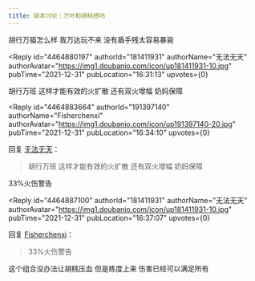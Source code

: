 ```yaml
---
title: 版本讨论｜万叶和胡桃搭吗
---
```



<Forum groupName="原神" groupUrl="https://www.douban.com/group/genshin/" archivedAt="2025-05-16T16:53:26.151Z">
  <Post
    id="256899570"
    title="版本讨论｜万叶和胡桃搭吗"
    url="https://www.douban.com/group/topic/256899570/?_spm_id=MjI1MjY3MTUx"
    pubTime="2021-12-31"
    highlightUserId="191397140"
  >
胡行万猫怎么样 我万达玩不来 没有盾手残太容易暴毙

<Reply
  id="4464880197"
  authorId="181411931"
  authorName="无法无天"
  authorAvatar="https://img1.doubanio.com/icon/up181411931-10.jpg"
  pubTime="2021-12-31"
  pubLocation="16:31:13"
  upvotes={0}
>
胡行万班 这样才能有效的火扩散 还有双火增幅 奶妈保障
</Reply>

<Reply
  id="4464883664"
  authorId="191397140"
  authorName="Fisherchenxi"
  authorAvatar="https://img1.doubanio.com/icon/up191397140-20.jpg"
  pubTime="2021-12-31"
  pubLocation="16:34:10"
  upvotes={0}
>
回复 [无法无天](https://www.douban.com/people/181411931/)：
 > 胡行万班 这样才能有效的火扩散 还有双火增幅 奶妈保障

33%火伤警告
</Reply>

<Reply
  id="4464887100"
  authorId="181411931"
  authorName="无法无天"
  authorAvatar="https://img1.doubanio.com/icon/up181411931-10.jpg"
  pubTime="2021-12-31"
  pubLocation="16:37:07"
  upvotes={0}
>
回复 [Fisherchenxi](https://www.douban.com/people/191397140/)：
 > 33%火伤警告

这个组合没办法让胡桃压血 但是练度上来 伤害已经可以满足所有
</Reply>
  </Post>
</Forum>
